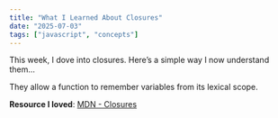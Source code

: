 ```yaml
---
title: "What I Learned About Closures"
date: "2025-07-03"
tags: ["javascript", "concepts"]
---
```


This week, I dove into closures. Here’s a simple way I now understand them…

They allow a function to remember variables from its lexical scope.

**Resource I loved**: [MDN - Closures](https://developer.mozilla.org/en-US/docs/Web/JavaScript/Closures)

